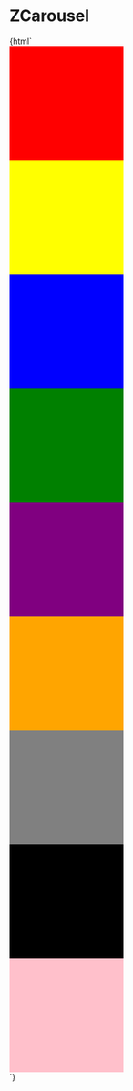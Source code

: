
<Meta title="ZCarousel" component="z-carousel" />

# ZCarousel

<Preview>
  <Story name="ZCarousel-sample">
    {html`<z-carousel gap="${number("gap", 24)}">
      <z-carousel-item>
        <div style="width: 200px; height: 200px; background-color: red"></div>
      </z-carousel-item>
      <z-carousel-item>
        <div
          style="width: 200px; height: 200px; background-color: yellow"
        ></div>
      </z-carousel-item>
      <z-carousel-item>
        <div style="width: 200px; height: 200px; background-color: blue"></div>
      </z-carousel-item>
      <z-carousel-item>
        <div style="width: 200px; height: 200px; background-color: green"></div>
      </z-carousel-item>
      <z-carousel-item>
        <div
          style="width: 200px; height: 200px; background-color: purple"
        ></div>
      </z-carousel-item>
      <z-carousel-item>
        <div
          style="width: 200px; height: 200px; background-color: orange"
        ></div>
      </z-carousel-item>
      <z-carousel-item>
        <div style="width: 200px; height: 200px; background-color: grey"></div>
      </z-carousel-item>
      <z-carousel-item>
        <div style="width: 200px; height: 200px; background-color: black"></div>
      </z-carousel-item>
      <z-carousel-item>
        <div
          style="width: 200px; height: 200px; background-color: pink"
        ></div> </z-carousel-item
    ></z-carousel>`}
  </Story>
</Preview>

<Props of="z-carousel" />
